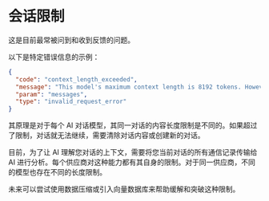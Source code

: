 # 会话限制

这是目前最常被问到和收到反馈的问题。

以下是特定错误信息的示例：

```json copy
{
  "code": "context_length_exceeded",
  "message": "This model's maximum context length is 8192 tokens. However, you requested 8384 tokens (6384 in the messages, 2000 in the completion). Please reduce the length of the messages or completion.",
  "param": "messages",
  "type": "invalid_request_error"
}
```

其原理是对于每个 AI 对话模型，其同一对话的内容长度限制是不同的。如果超过了限制，对话就无法继续，需要清除对话内容或创建新的对话。

目前，为了让 AI 理解您对话的上下文，需要将您当前对话的所有通信记录传输给 AI 进行分析。每个供应商对这种能力都有其自身的限制。对于同一供应商，不同的模型也存在不同的长度限制。

未来可以尝试使用数据压缩或引入向量数据库来帮助缓解和突破这种限制。
